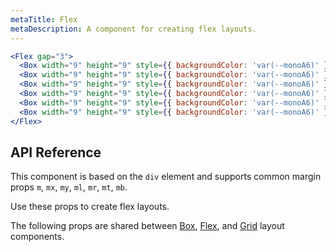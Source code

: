```yaml
---
metaTitle: Flex
metaDescription: A component for creating flex layouts.
---
```


```jsx live=true
<Flex gap="3">
  <Box width="9" height="9" style={{ backgroundColor: 'var(--monoA6)' }} />
  <Box width="9" height="9" style={{ backgroundColor: 'var(--monoA6)' }} />
  <Box width="9" height="9" style={{ backgroundColor: 'var(--monoA6)' }} />
  <Box width="9" height="9" style={{ backgroundColor: 'var(--monoA6)' }} />
  <Box width="9" height="9" style={{ backgroundColor: 'var(--monoA6)' }} />
  <Box width="9" height="9" style={{ backgroundColor: 'var(--monoA6)' }} />
</Flex>
```

## API Reference

This component is based on the `div` element and supports common margin props `m`, `mx`, `my`, `ml`, `mr`, `mt`, `mb`.

Use these props to create flex layouts.

<ThemesPropsTable name="flex" />

The following props are shared between [Box](./box), [Flex](./flex), and [Grid](./grid) layout components.

<ThemesPropsTable name="layout" />
